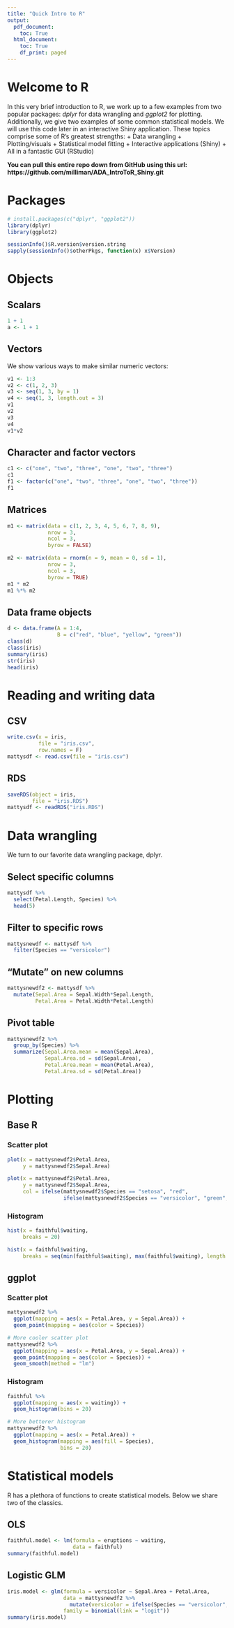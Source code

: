 ```yaml
---
title: "Quick Intro to R"
output:
  pdf_document:
    toc: True
  html_document:
    toc: True
    df_print: paged
---
```


# Welcome to R
In this very brief introduction to R, we work up to a few examples from two popular packages: *dplyr* for data wrangling and *ggplot2* for plotting. Additionally, we give two examples of some common statistical models. We will use this code later in an interactive Shiny application. These topics comprise some of R's greatest strengths:
+ Data wrangling
+ Plotting/visuals
+ Statistical model fitting
+ Interactive applications (Shiny)
+ All in a fantastic GUI (RStudio)

**You can pull this entire repo down from GitHub using this url: https://github.com/milliman/ADA_IntroToR_Shiny.git **

# Packages
```r
# install.packages(c("dplyr", "ggplot2"))
library(dplyr)
library(ggplot2)
```
```r
sessionInfo()$R.version$version.string
sapply(sessionInfo()$otherPkgs, function(x) x$Version)
```

# Objects

## Scalars
```r
1 + 1
a <- 1 + 1
```

## Vectors
We show various ways to make similar numeric vectors:
```r
v1 <- 1:3
v2 <- c(1, 2, 3)
v3 <- seq(1, 3, by = 1)
v4 <- seq(1, 3, length.out = 3)
v1
v2
v3
v4
v1*v2
```

## Character and factor vectors
```r
c1 <- c("one", "two", "three", "one", "two", "three")
c1
f1 <- factor(c("one", "two", "three", "one", "two", "three"))
f1
```

## Matrices
```r
m1 <- matrix(data = c(1, 2, 3, 4, 5, 6, 7, 8, 9), 
             nrow = 3, 
             ncol = 3,
             byrow = FALSE)

m2 <- matrix(data = rnorm(n = 9, mean = 0, sd = 1),
             nrow = 3,
             ncol = 3,
             byrow = TRUE)
m1 * m2
m1 %*% m2
```

## Data frame objects
```r
d <- data.frame(A = 1:4,
                B = c("red", "blue", "yellow", "green"))
class(d)
class(iris)
summary(iris)
str(iris)
head(iris)
```

# Reading and writing data
## CSV
```r
write.csv(x = iris, 
          file = "iris.csv",
          row.names = F)
mattysdf <- read.csv(file = "iris.csv")
```

## RDS
```r
saveRDS(object = iris,
        file = "iris.RDS")
mattysdf <- readRDS("iris.RDS")
```

# Data wrangling
We turn to our favorite data wrangling package, dplyr. 

## Select specific columns
```r
mattysdf %>%
  select(Petal.Length, Species) %>%
  head(5)
```

## Filter to specific rows
```r
mattysnewdf <- mattysdf %>%
  filter(Species == "versicolor")
```

## "Mutate" on new columns
```r
mattysnewdf2 <- mattysdf %>%
  mutate(Sepal.Area = Sepal.Width*Sepal.Length,
         Petal.Area = Petal.Width*Petal.Length)
```

## Pivot table
```r
mattysnewdf2 %>%
  group_by(Species) %>%
  summarize(Sepal.Area.mean = mean(Sepal.Area),
            Sepal.Area.sd = sd(Sepal.Area),
            Petal.Area.mean = mean(Petal.Area),
            Petal.Area.sd = sd(Petal.Area))
```

# Plotting
## Base R
### Scatter plot
```r
plot(x = mattysnewdf2$Petal.Area,
     y = mattysnewdf2$Sepal.Area)

plot(x = mattysnewdf2$Petal.Area,
     y = mattysnewdf2$Sepal.Area,
     col = ifelse(mattysnewdf2$Species == "setosa", "red",
                  ifelse(mattysnewdf2$Species == "versicolor", "green", "blue")))
```


### Histogram
```r
hist(x = faithful$waiting,
     breaks = 20)

hist(x = faithful$waiting,
     breaks = seq(min(faithful$waiting), max(faithful$waiting), length.out = 20 + 1))
```

## ggplot
### Scatter plot
```r
mattysnewdf2 %>%
  ggplot(mapping = aes(x = Petal.Area, y = Sepal.Area)) +
  geom_point(mapping = aes(color = Species))

# More cooler scatter plot
mattysnewdf2 %>%
  ggplot(mapping = aes(x = Petal.Area, y = Sepal.Area)) +
  geom_point(mapping = aes(color = Species)) +
  geom_smooth(method = "lm")
```

### Histogram
```r
faithful %>%
  ggplot(mapping = aes(x = waiting)) +
  geom_histogram(bins = 20)

# More betterer histogram
mattysnewdf2 %>%
  ggplot(mapping = aes(x = Petal.Area)) +
  geom_histogram(mapping = aes(fill = Species),
                 bins = 20)
```

# Statistical models
R has a plethora of functions to create statistical models. Below we share two of the classics.

## OLS
```r
faithful.model <- lm(formula = eruptions ~ waiting,
                     data = faithful)
summary(faithful.model)
```

## Logistic GLM
```r
iris.model <- glm(formula = versicolor ~ Sepal.Area + Petal.Area,
                  data = mattysnewdf2 %>%
                    mutate(versicolor = ifelse(Species == "versicolor", 1, 0)),
                  family = binomial(link = "logit"))
summary(iris.model)
```

